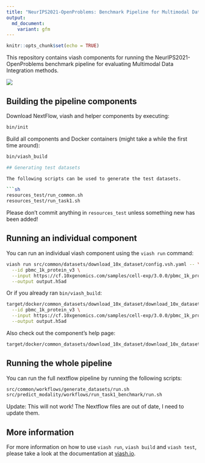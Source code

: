 ```yaml
---
title: "NeurIPS2021-OpenProblems: Benchmark Pipeline for Multimodal Data Integration"
output: 
  md_document:
    variant: gfm
---
```


```r
knitr::opts_chunk$set(echo = TRUE)
```

This repository contains viash components for running the NeurIPS2021-OpenProblems benchmark pipeline
for evaluating Multimodal Data Integration methods.

![](dataflow.svg)


## Building the pipeline components

Download NextFlow, viash and helper components by executing:

```sh
bin/init
```

Build all components and Docker containers (might take a while the first time around):

```sh
bin/viash_build

## Generating test datasets

The following scripts can be used to generate the test datasets.

```sh
resources_test/run_common.sh
resources_test/run_task1.sh
```

Please don't commit anything in `resources_test` unless something new has been added!

## Running an individual component

You can run an individual viash component using the `viash run` command:

```sh
viash run src/common/datasets/download_10x_dataset/config.vsh.yaml -- \
  --id pbmc_1k_protein_v3 \
  --input https://cf.10xgenomics.com/samples/cell-exp/3.0.0/pbmc_1k_protein_v3/pbmc_1k_protein_v3_raw_feature_bc_matrix.h5 \
  --output output.h5ad
```

Or if you already ran `bin/viash_build`:

```sh
target/docker/common_datasets/download_10x_dataset/download_10x_dataset \
  --id pbmc_1k_protein_v3 \
  --input https://cf.10xgenomics.com/samples/cell-exp/3.0.0/pbmc_1k_protein_v3/pbmc_1k_protein_v3_raw_feature_bc_matrix.h5 \
  --output output.h5ad
```

Also check out the component's help page:

```sh
target/docker/common_datasets/download_10x_dataset/download_10x_dataset
```

## Running the whole pipeline

You can run the full nextflow pipeline by running the following scripts:

```sh
src/common/workflows/generate_datasets/run.sh
src/predict_modality/workflows/run_task1_benchmark/run.sh
```

Update: This will not work!
The Nextflow files are out of date, I need to update them. 


## More information

For more information on how to use `viash run`, `viash build` and `viash test`, please 
take a look at the documentation at [viash.io](https://viash.io).

